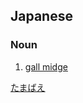 ==Japanese==
{{ja-kanjitab}}

===Noun===
{{ja-noun|shin=癭蝿|たまばえ|タマバエ}}

# [[gall midge]]

[[Category:ja:Insects|たまばえ]]